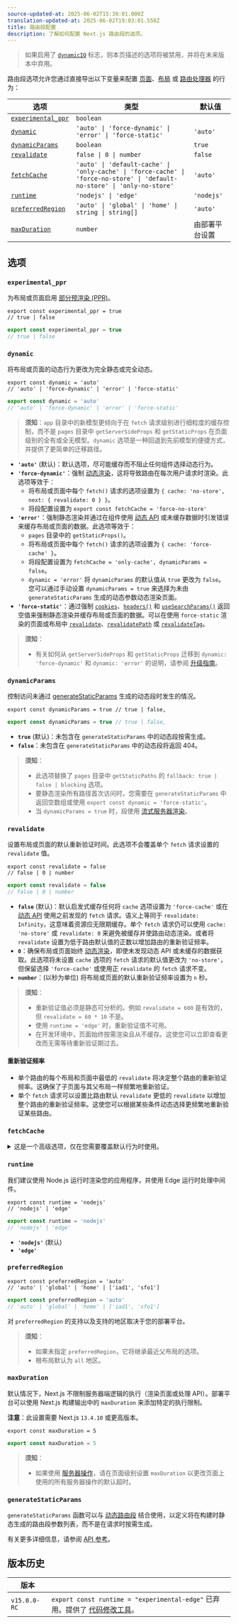 ```yaml
---
source-updated-at: 2025-06-02T15:30:01.000Z
translation-updated-at: 2025-06-02T19:03:01.558Z
title: 路由段配置
description: 了解如何配置 Next.js 路由段的选项。
---
```


> 如果启用了 [`dynamicIO`](/docs/app/api-reference/config/next-config-js/dynamicIO) 标志，则本页描述的选项将被禁用，并将在未来版本中弃用。

路由段选项允许您通过直接导出以下变量来配置 [页面](/docs/app/api-reference/file-conventions/layout)、[布局](/docs/app/api-reference/file-conventions/layout) 或 [路由处理器](/docs/app/building-your-application/routing/route-handlers) 的行为：

| 选项                                  | 类型                                                                                                                      | 默认值                    |
| --------------------------------------- | ------------------------------------------------------------------------------------------------------------------------- | -------------------------- |
| [`experimental_ppr`](#experimental_ppr) | `boolean`                                                                                                                 |
| [`dynamic`](#dynamic)                   | `'auto' \| 'force-dynamic' \| 'error' \| 'force-static'`                                                                  | `'auto'`                   |
| [`dynamicParams`](#dynamicparams)       | `boolean`                                                                                                                 | `true`                     |
| [`revalidate`](#revalidate)             | `false \| 0 \| number`                                                                                                    | `false`                    |
| [`fetchCache`](#fetchcache)             | `'auto' \| 'default-cache' \| 'only-cache' \| 'force-cache' \| 'force-no-store' \| 'default-no-store' \| 'only-no-store'` | `'auto'`                   |
| [`runtime`](#runtime)                   | `'nodejs' \| 'edge'`                                                                                                      | `'nodejs'`                 |
| [`preferredRegion`](#preferredregion)   | `'auto' \| 'global' \| 'home' \| string \| string[]`                                                                      | `'auto'`                   |
| [`maxDuration`](#maxduration)           | `number`                                                                                                                  | 由部署平台设置 |

## 选项

### `experimental_ppr`

为布局或页面启用 [部分预渲染 (PPR)](/docs/app/getting-started/partial-prerendering)。

```tsx filename="layout.tsx | page.tsx " switcher
export const experimental_ppr = true
// true | false
```

```jsx filename="layout.js | page.js " switcher
export const experimental_ppr = true
// true | false
```

### `dynamic`

将布局或页面的动态行为更改为完全静态或完全动态。

```tsx filename="layout.tsx | page.tsx | route.ts" switcher
export const dynamic = 'auto'
// 'auto' | 'force-dynamic' | 'error' | 'force-static'
```

```js filename="layout.js | page.js | route.js" switcher
export const dynamic = 'auto'
// 'auto' | 'force-dynamic' | 'error' | 'force-static'
```

> **须知**：`app` 目录中的新模型更倾向于在 `fetch` 请求级别进行细粒度的缓存控制，而不是 `pages` 目录中 `getServerSideProps` 和 `getStaticProps` 在页面级别的全有或全无模型。`dynamic` 选项是一种回退到先前模型的便捷方式，并提供了更简单的迁移路径。

- **`'auto'`** (默认)：默认选项，尽可能缓存而不阻止任何组件选择动态行为。
- **`'force-dynamic'`**：强制 [动态渲染](/docs/app/getting-started/partial-prerendering#dynamic-rendering)，这将导致路由在每次用户请求时渲染。此选项等效于：
  - 将布局或页面中每个 `fetch()` 请求的选项设置为 `{ cache: 'no-store', next: { revalidate: 0 } }`。
  - 将段配置设置为 `export const fetchCache = 'force-no-store'`
- **`'error'`**：强制静态渲染并通过在组件使用 [动态 API](/docs/app/getting-started/partial-prerendering#dynamic-rendering) 或未缓存数据时引发错误来缓存布局或页面的数据。此选项等效于：
  - `pages` 目录中的 `getStaticProps()`。
  - 将布局或页面中每个 `fetch()` 请求的选项设置为 `{ cache: 'force-cache' }`。
  - 将段配置设置为 `fetchCache = 'only-cache', dynamicParams = false`。
  - `dynamic = 'error'` 将 `dynamicParams` 的默认值从 `true` 更改为 `false`。您可以通过手动设置 `dynamicParams = true` 来选择为未由 `generateStaticParams` 生成的动态参数动态渲染页面。
- **`'force-static'`**：通过强制 [`cookies`](/docs/app/api-reference/functions/cookies)、[`headers()`](/docs/app/api-reference/functions/headers) 和 [`useSearchParams()`](/docs/app/api-reference/functions/use-search-params) 返回空值来强制静态渲染并缓存布局或页面的数据。可以在使用 `force-static` 渲染的页面或布局中 [`revalidate`](#revalidate)、[`revalidatePath`](/docs/app/api-reference/functions/revalidatePath) 或 [`revalidateTag`](/docs/app/api-reference/functions/revalidateTag)。

> **须知**：
>
> - 有关如何从 `getServerSideProps` 和 `getStaticProps` 迁移到 `dynamic: 'force-dynamic'` 和 `dynamic: 'error'` 的说明，请参阅 [升级指南](/docs/app/guides/migrating/app-router-migration#step-6-migrating-data-fetching-methods)。

### `dynamicParams`

控制访问未通过 [generateStaticParams](/docs/app/api-reference/functions/generate-static-params) 生成的动态段时发生的情况。

```tsx filename="layout.tsx | page.tsx" switcher
export const dynamicParams = true // true | false,
```

```js filename="layout.js | page.js | route.js" switcher
export const dynamicParams = true // true | false,
```

- **`true`** (默认)：未包含在 `generateStaticParams` 中的动态段按需生成。
- **`false`**：未包含在 `generateStaticParams` 中的动态段将返回 404。

> **须知**：
>
> - 此选项替换了 `pages` 目录中 `getStaticPaths` 的 `fallback: true | false | blocking` 选项。
> - 要静态渲染所有路径首次访问时，您需要在 `generateStaticParams` 中返回空数组或使用 `export const dynamic = 'force-static'`。
> - 当 `dynamicParams = true` 时，段使用 [流式服务器渲染](/docs/app/building-your-application/routing/loading-ui-and-streaming#streaming-with-suspense)。

### `revalidate`

设置布局或页面的默认重新验证时间。此选项不会覆盖单个 `fetch` 请求设置的 `revalidate` 值。

```tsx filename="layout.tsx | page.tsx | route.ts" switcher
export const revalidate = false
// false | 0 | number
```

```js filename="layout.js | page.js | route.js" switcher
export const revalidate = false
// false | 0 | number
```

- **`false`** (默认)：默认启发式缓存任何将 `cache` 选项设置为 `'force-cache'` 或在 [动态 API](/docs/app/getting-started/partial-prerendering#dynamic-rendering#dynamic-apis) 使用之前发现的 `fetch` 请求。语义上等同于 `revalidate: Infinity`，这意味着资源应无限期缓存。单个 `fetch` 请求仍可以使用 `cache: 'no-store'` 或 `revalidate: 0` 来避免被缓存并使路由动态渲染。或者将 `revalidate` 设置为低于路由默认值的正数以增加路由的重新验证频率。
- **`0`**：确保布局或页面始终 [动态渲染](/docs/app/getting-started/partial-prerendering#dynamic-rendering)，即使未发现动态 API 或未缓存的数据获取。此选项将未设置 `cache` 选项的 `fetch` 请求的默认值更改为 `'no-store'`，但保留选择 `'force-cache'` 或使用正 `revalidate` 的 `fetch` 请求不变。
- **`number`**：(以秒为单位) 将布局或页面的默认重新验证频率设置为 `n` 秒。

> **须知**：
>
> - 重新验证值必须是静态可分析的。例如 `revalidate = 600` 是有效的，但 `revalidate = 60 * 10` 不是。
> - 使用 `runtime = 'edge'` 时，重新验证值不可用。
> - 在开发环境中，页面始终按需渲染且从不缓存。这使您可以立即查看更改而无需等待重新验证期过去。

#### 重新验证频率

- 单个路由的每个布局和页面中最低的 `revalidate` 将决定整个路由的重新验证频率。这确保了子页面与其父布局一样频繁地重新验证。
- 单个 `fetch` 请求可以设置比路由默认 `revalidate` 更低的 `revalidate` 以增加整个路由的重新验证频率。这使您可以根据某些条件动态选择更频繁地重新验证某些路由。

### `fetchCache`

<details>
  <summary>这是一个高级选项，仅在您需要覆盖默认行为时使用。</summary>

默认情况下，Next.js 会缓存任何在使用 [动态 API](/docs/app/getting-started/partial-prerendering#dynamic-rendering#dynamic-apis) 之前可访问的 `fetch()` 请求，并且不会缓存在使用动态 API 之后发现的 `fetch` 请求。

`fetchCache` 允许您覆盖布局或页面中所有 `fetch` 请求的默认 `cache` 选项。

```tsx filename="layout.tsx | page.tsx | route.ts" switcher
export const fetchCache = 'auto'
// 'auto' | 'default-cache' | 'only-cache'
// 'force-cache' | 'force-no-store' | 'default-no-store' | 'only-no-store'
```

```js filename="layout.js | page.js | route.js" switcher
export const fetchCache = 'auto'
// 'auto' | 'default-cache' | 'only-cache'
// 'force-cache' | 'force-no-store' | 'default-no-store' | 'only-no-store'
```

- **`'auto'`** (默认)：默认选项，在使用动态 API 之前缓存 `fetch` 请求，并根据它们提供的 `cache` 选项，不缓存使用动态 API 之后的 `fetch` 请求。
- **`'default-cache'`**：允许将任何 `cache` 选项传递给 `fetch`，但如果未提供选项，则将 `cache` 选项设置为 `'force-cache'`。这意味着即使在动态 API 之后的 `fetch` 请求也被视为静态。
- **`'only-cache'`**：确保所有 `fetch` 请求都选择缓存，如果未提供选项，则将默认更改为 `cache: 'force-cache'`，并在任何 `fetch` 请求使用 `cache: 'no-store'` 时引发错误。
- **`'force-cache'`**：通过将所有 `fetch` 请求的 `cache` 选项设置为 `'force-cache'` 来确保所有 `fetch` 请求都选择缓存。
- **`'default-no-store'`**：允许将任何 `cache` 选项传递给 `fetch`，但如果未提供选项，则将 `cache` 选项设置为 `'no-store'`。这意味着即使在动态 API 之前的 `fetch` 请求也被视为动态。
- **`'only-no-store'`**：确保所有 `fetch` 请求都选择不缓存，如果未提供选项，则将默认更改为 `cache: 'no-store'`，并在任何 `fetch` 请求使用 `cache: 'force-cache'` 时引发错误。
- **`'force-no-store'`**：通过将所有 `fetch` 请求的 `cache` 选项设置为 `'no-store'` 来确保所有 `fetch` 请求都选择不缓存。这强制所有 `fetch` 请求在每次请求时重新获取，即使它们提供了 `'force-cache'` 选项。

#### 跨路由段行为

- 单个路由的每个布局和页面中设置的任何选项需要相互兼容。
  - 如果同时提供 `'only-cache'` 和 `'force-cache'`，则 `'force-cache'` 优先。如果同时提供 `'only-no-store'` 和 `'force-no-store'`，则 `'force-no-store'` 优先。强制选项会更改整个路由的行为，因此带有 `'force-*'` 的单个段将防止由 `'only-*'` 引起的任何错误。
  - `'only-*'` 和 `'force-*'` 选项的目的是保证整个路由要么完全静态，要么完全动态。这意味着：
    - 不允许在单个路由中组合 `'only-cache'` 和 `'only-no-store'`。
    - 不允许在单个路由中组合 `'force-cache'` 和 `'force-no-store'`。
  - 如果子段提供 `'auto'` 或 `'*-cache'`，则父段不能提供 `'default-no-store'`，因为这可能使相同的 `fetch` 具有不同的行为。
- 通常建议将共享父布局保留为 `'auto'`，并在子段分歧处自定义选项。

</details>

### `runtime`

我们建议使用 Node.js 运行时渲染您的应用程序，并使用 Edge 运行时处理中间件。

```tsx filename="layout.tsx | page.tsx | route.ts" switcher
export const runtime = 'nodejs'
// 'nodejs' | 'edge'
```

```js filename="layout.js | page.js | route.js" switcher
export const runtime = 'nodejs'
// 'nodejs' | 'edge'
```

- **`'nodejs'`** (默认)
- **`'edge'`**

### `preferredRegion`

```tsx filename="layout.tsx | page.tsx | route.ts" switcher
export const preferredRegion = 'auto'
// 'auto' | 'global' | 'home' | ['iad1', 'sfo1']
```

```js filename="layout.js | page.js | route.js" switcher
export const preferredRegion = 'auto'
// 'auto' | 'global' | 'home' | ['iad1', 'sfo1']
```

对 `preferredRegion` 的支持以及支持的地区取决于您的部署平台。

> **须知**：
>
> - 如果未指定 `preferredRegion`，它将继承最近父布局的选项。
> - 根布局默认为 `all` 地区。

### `maxDuration`

默认情况下，Next.js 不限制服务器端逻辑的执行（渲染页面或处理 API）。部署平台可以使用 Next.js 构建输出中的 `maxDuration` 来添加特定的执行限制。

**注意**：此设置需要 Next.js `13.4.10` 或更高版本。

```tsx filename="layout.tsx | page.tsx | route.ts" switcher
export const maxDuration = 5
```

```js filename="layout.js | page.js | route.js" switcher
export const maxDuration = 5
```

> **须知**：
>
> - 如果使用 [服务器操作](/docs/app/building-your-application/data-fetching/server-actions-and-mutations)，请在页面级别设置 `maxDuration` 以更改页面上使用的所有服务器操作的默认超时。

### `generateStaticParams`

`generateStaticParams` 函数可以与 [动态路由段](/docs/app/api-reference/file-conventions/dynamic-routes) 结合使用，以定义将在构建时静态生成的路由段参数列表，而不是在请求时按需生成。

有关更多详细信息，请参阅 [API 参考](/docs/app/api-reference/functions/generate-static-params)。

## 版本历史

| 版本      |                                                                                                                                                                                                                |
| ------------ | -------------------------------------------------------------------------------------------------------------------------------------------------------------------------------------------------------------- |
| `v15.0.0-RC` | `export const runtime = "experimental-edge"` 已弃用。提供了 [代码修改工具](/docs/app/guides/upgrading/codemods#transform-app-router-route-segment-config-runtime-value-from-experimental-edge-to-edge)。 |